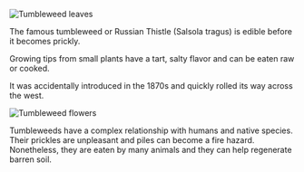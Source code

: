 ![Tumbleweed leaves](/assets/salsola/img/tips.jpg)

The famous tumbleweed or Russian Thistle (Salsola tragus) is edible before it becomes prickly.

Growing tips from small plants have a tart, salty flavor and can be eaten raw or cooked.

It was accidentally introduced in the 1870s and quickly rolled its way across the west.

![Tumbleweed flowers](/assets/salsola/img/flowers.jpg "Tumbleweeds are diverse. Occasional plants will grow showy pink flowers. Once flowering begins, the plant is too spiny to eat.")

Tumbleweeds have a complex relationship with humans and native species. Their prickles are unpleasant and piles can become a fire hazard. Nonetheless, they are eaten by many animals and they can help regenerate barren soil.
